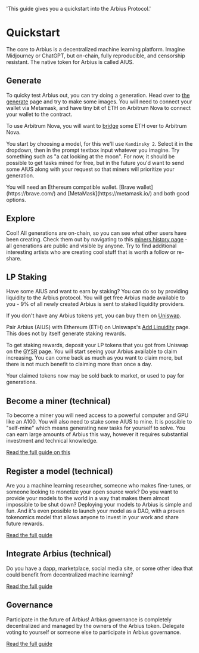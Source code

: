   'This guide gives you a quickstart into the Arbius Protocol.'

# Quickstart

The core to Arbius is a decentralized machine learning platform. Imagine Midjourney or ChatGPT, but on-chain, fully reproducible, and censorship resistant. The native token for Arbius is called AIUS.

## Generate

To quicky test Arbius out, you can try doing a generation. Head over to [the generate](https://arbius.ai/generate) page and try to make some images. You will need to connect your wallet via Metamask, and have tiny bit of ETH on Arbitrum Nova to connect your wallet to the contract.

To use Arbitrum Nova, you will want to [bridge](https://bridge.arbitrum.io/?destinationChain=arbitrum-nova&sourceChain=ethereum) some ETH over to Arbitrum Nova.

You start by choosing a model, for this we'll use `Kandinsky 2`. Select it in the dropdown, then in the prompt textbox input whatever you imagine. Try something such as "a cat looking at the moon". For now, it should be possible to get tasks mined for free, but in the future you'd want to send some AIUS along with your request so that miners will prioritize your generation.

<Note>
  You will need an Ethereum compatible wallet. [Brave wallet](https://brave.com/) and [MetaMask](https://metamask.io/) and both good options.
</Note>

## Explore

Cool! All generations are on-chain, so you can see what other users have been creating. Check them out by navigating to this [miners history page](https://arbius.ai/history/0x1A320E53A25f518B893F286f3600cc204c181a8E) - all generations are public and visible by anyone. Try to find additional interesting artists who are creating cool stuff that is worth a follow or re-share.

## LP Staking

Have some AIUS and want to earn by staking? You can do so by providing liquidity to the Arbius protocol. You will get free Arbius made available to you - 9% of all newly created Arbius is sent to staked liquidity providers.

If you don't have any Arbius tokens yet, you can buy them on [Uniswap](https://app.uniswap.org/swap?outputCurrency=0xe3dbc4f88eaa632ddf9708732e2832eeaa6688ab).

Pair Arbius (AIUS) with Ethereum (ETH) on Uniswaps's [Add Liquidity](https://app.uniswap.org/add/v2/ETH/0xe3DBC4F88EAa632DDF9708732E2832EEaA6688AB) page. This does not by itself generate staking rewards.

To get staking rewards, deposit your LP tokens that you got from Uniswap on the [GYSR](https://app.gysr.io/pool/0x3606ab434a3762b9e22010bbfa13ad948be6c2ba?network=ethereum) page. You will start seeing your Arbius available to claim increasing. You can come back as much as you want to claim more, but there is not much benefit to claiming more than once a day.

Your claimed tokens now may be sold back to market, or used to pay for generations.

## Become a miner (technical)

To become a miner you will need access to a powerful computer and GPU like an A100. You will also need to stake some AIUS to mine. It is possible to "self-mine" which means generating new tasks for yourself to solve. You can earn large amounts of Arbius this way, however it requires substantial investment and technical knowledge.

[Read the full guide on this](/mining)


## Register a model (technical)

Are you a machine learning researcher, someone who makes fine-tunes, or someone looking to monetize your open source work? Do you want to provide your models to the world in a way that makes them almost impossible to be shut down? Deploying your models to Arbius is simple and fun. And it's even possible to launch your model as a DAO, with a proven tokenomics model that allows anyone to invest in your work and share future rewards.

[Read the full guide](/register-model)

## Integrate Arbius (technical)

Do you have a dapp, marketplace, social media site, or some other idea that could benefit from decentralized machine learning?

[Read the full guide](/integrate)

## Governance

Participate in the future of Arbius! Arbius governance is completely decentralized and managed by the owners of the Arbius token. Delegate voting to yourself or someone else to participate in Arbius governance.

[Read the full guide](/governance)
